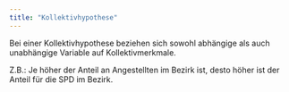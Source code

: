 ```yaml
---
title: "Kollektivhypothese"
---
```


Bei einer Kollektivhypothese beziehen sich sowohl abhängige als auch unabhängige Variable auf Kollektivmerkmale.

Z.B.: Je höher der Anteil an Angestellten im Bezirk ist, desto höher ist der Anteil für die SPD im Bezirk.


